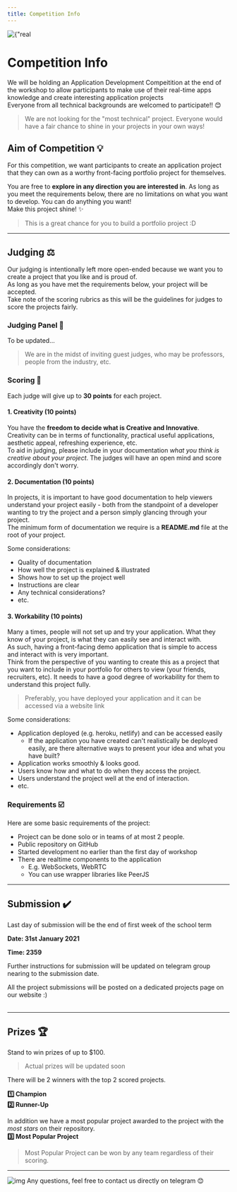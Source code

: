 ```yaml
---
title: Competition Info
---
```


<div style={{ textAlign: "center" }}>
  <img
    style={{ width: "100vw" }}
    src={"img/realtimewebapps.png"}
    alt={"real time web apps"}
  />
</div>

# Competition Info

We will be holding an Application Development Compeitition at the end of the workshop
to allow participants to make use of their real-time apps knowledge and create interesting application projects  
Everyone from all technical backgrounds are welcomed to participate!! 😊

> We are not looking for the "most technical" project. Everyone would have a fair chance to shine in your projects in your own ways!

## Aim of Competition 💡

For this competition, we want participants to create an application project that they can own as a worthy front-facing portfolio project for themselves.

You are free to **explore in any direction you are interested in**. As long as you meet the requirements below, there are no limitations on what you want to develop. You can do anything you want!  
Make this project shine! ✨

> This is a great chance for you to build a portfolio project :D

---

## Judging ⚖️

Our judging is intentionally left more open-ended because we want you to create a project that you like and is proud of.  
As long as you have met the requirements below, your project will be accepted.  
Take note of the scoring rubrics as this will be the guidelines for judges to score the projects fairly.

### Judging Panel 🧙

To be updated...

> We are in the midst of inviting guest judges, who may be professors, people from the industry, etc.

### Scoring 💯

Each judge will give up to **30 points** for each project.

#### 1. Creativity (10 points)

You have the **freedom to decide what is Creative and Innovative**.  
Creativity can be in terms of functionality, practical useful applications, aesthetic appeal, refreshing experience, etc.  
To aid in judging, please include in your documentation _what you think is creative about your project_.
The judges will have an open mind and score accordingly don't worry.

#### 2. Documentation (10 points)

In projects, it is important to have good documentation to help viewers understand your project easily - both from the standpoint of a developer wanting to try the project and a person simply glancing through your project.  
The minimum form of documentation we require is a **README.md** file at the root of your project.

Some considerations:

- Quality of documentation
- How well the project is explained & illustrated
- Shows how to set up the project well
- Instructions are clear
- Any technical considerations?
- etc.

#### 3. Workability (10 points)

Many a times, people will not set up and try your application. What they know of your project, is what they can easily see and interact with.  
As such, having a front-facing demo application that is simple to access and interact with is very important.  
Think from the perspective of you wanting to create this as a project that you want to include in your portfolio for others to view (your friends, recruiters, etc). It needs to have a good degree of workability for them to understand this project fully.

> Preferably, you have deployed your application and it can be accessed via a website link

Some considerations:

- Application deployed (e.g. heroku, netlify) and can be accessed easily
  - If the application you have created can't realistically be deployed easily, are there alternative ways to present your idea and what you have built?
- Application works smoothly & looks good.
- Users know how and what to do when they access the project.
- Users understand the project well at the end of interaction.
- etc.

### Requirements ☑️

Here are some basic requirements of the project:

- Project can be done solo or in teams of at most 2 people.
- Public repository on GitHub
- Started development no earlier than the first day of workshop
- There are realtime components to the application
  - E.g. WebSockets, WebRTC
  - You can use wrapper libraries like PeerJS

---

## Submission ✔️

Last day of submission will be the end of first week of the school term

**Date: 31st January 2021**

**Time: 2359**

Further instructions for submission will be updated on telegram group nearing to the submission date.

<div
  style={{
    backgroundColor: "#ffba00",
    padding: "20px",
    color: "white",
    borderRadius: "15px",
  }}
>
  All the project submissions will be posted on a dedicated projects page on our
  website :)
</div>
<br />

---

## Prizes 🏆

Stand to win prizes of up to $100.

> Actual prizes will be updated soon

There will be 2 winners with the top 2 scored projects.

**1️⃣ Champion**  
**2️⃣ Runner-Up**

In addition we have a most popular project awarded to the project with the _most stars_ on their repository.  
**3️⃣ Most Popular Project**

> Most Popular Project can be won by any team regardless of their scoring.

---

![img](../../../static/img/logo.png) Any questions, feel free to contact us directly on telegram 😊
